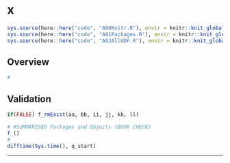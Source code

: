 # x {#p01}

```r
sys.source(here::here("code", "A00Knitr.R"), envir = knitr::knit_global())
sys.source(here::here("code", "A01Packages.R"), envir = knitr::knit_global())
sys.source(here::here("code", "A02AllUDF.R"), envir = knitr::knit_global())
```

## Overview

```r
#
```

## Validation {#val-p01 .unlisted .unnumbered .tabset .tabset-fade}

```r
if(FALSE) f_rmExist(aa, bb, ii, jj, kk, ll)
```

```r
# #SUMMARISED Packages and Objects (BOOK CHECK)
f_()
#
difftime(Sys.time(), q_start)
```

****
